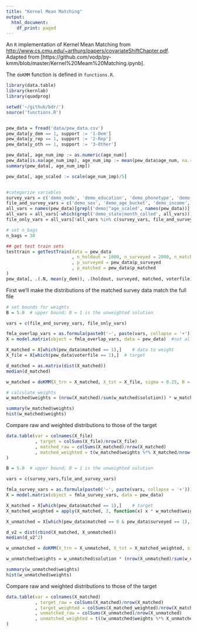 ```yaml
---
title: "Kernel Mean Matching"
output:
  html_document:
    df_print: paged
---
```


An `R` implementation of Kernel Mean Matching from [http://www.cs.cmu.edu/~arthurg/papers/covariateShiftChapter.pdf](http://www.cs.cmu.edu/~arthurg/papers/covariateShiftChapter.pdf).  Adapted from [https://github.com/vodp/py-kmm/blob/master/Kernel%20Meam%20Matching.ipynb].

The `doKMM` function is defined in `functions.R`.

```r
library(data.table)
library(kernlab)
library(quadprog)

setwd('~/github/bdr/')
source('functions.R')


pew_data = fread('data/pew_data.csv')
pew_data[y_dem == 1, support := '1-Dem']
pew_data[y_rep == 1, support := '2-Rep']
pew_data[y_oth == 1, support := '3-Other']

pew_data[, age_num_imp := as.numeric(age_num)]
pew_data[is.na(age_num_imp), age_num_imp := mean(pew_data$age_num, na.rm = T)]
summary(pew_data[, age_num_imp])

pew_data[, age_scaled := scale(age_num_imp)/5]


#categorize variables
survey_vars = c('demo_mode', 'demo_education', 'demo_phonetype', 'demo_ideology')
file_and_survey_vars = c('demo_sex', 'demo_age_bucket', 'demo_income', 'demo_region', 'demo_race', 'demo_hispanic')
all_vars = names(pew_data)[grepl('demo|^age_scaled', names(pew_data))]
all_vars = all_vars[-which(grepl('demo_state|month_called', all_vars))]
file_only_vars = all_vars[!all_vars %in% c(survey_vars, file_and_survey_vars)]

# set n_bags
n_bags = 30

## get test train sets
testtrain = getTestTrain(data = pew_data
                         , n_holdout = 1000, n_surveyed = 2000, n_matched = 1000
                         , p_surveyed = pew_data$p_surveyed
                         , p_matched = pew_data$p_matched
)
pew_data[, .(.N, mean(y_dem)), .(holdout, surveyed, matched, voterfile)]

```

First we'll make the distributions of the matched survey data match the full file
```r
# set bounds for weights
B = 5.0  # upper bound; B = 1 is the unweighted solution

vars = c(file_and_survey_vars, file_only_vars)

fmla_overlap_vars = as.formula(paste0('~', paste(vars, collapse = '+')))
X = model.matrix(object = fmla_overlap_vars, data = pew_data)  #not all levels

X_matched = X[which(pew_data$matched == 1),]    # data to weight
X_file = X[which(pew_data$voterfile == 1),]  # target

d_matched = as.matrix(dist(X_matched))
median(d_matched)

w_matched = doKMM(X_trn = X_matched, X_tst = X_file, sigma = 0.25, B = 5)  # the smaller sigma is, the more weighting that happens 

# calculate weights
w_matched$weights = (nrow(X_matched)/sum(w_matched$solution)) * w_matched$solution

summary(w_matched$weights)
hist(w_matched$weights)
```
Compare raw and weighted distributions to those of the target
```r
data.table(var = colnames(X_file)
           , target = colSums(X_file)/nrow(X_file)
           , matched_raw = colSums(X_matched)/nrow(X_matched)
           , matched_weighted = t(w_matched$weights %*% X_matched/nrow(X_matched))[,1]
)
```


```r
B = 5.0  # upper bound; B = 1 is the unweighted solution

vars = c(survey_vars,file_and_survey_vars)

fmla_survey_vars = as.formula(paste0('~', paste(vars, collapse = '+')))
X = model.matrix(object = fmla_survey_vars, data = pew_data)

X_matched = X[which(pew_data$matched == 1),]    # target
X_matched_weighted = apply(X_matched, 2, function(x) x * w_matched$weights)

X_unmatched = X[which(pew_data$matched == 0 & pew_data$surveyed == 1),]  # data to weight

d_v2 = dist(rbind(X_matched, X_unmatched))
median(d_v2^2)

w_unmatched = doKMM(X_trn = X_unmatched, X_tst = X_matched_weighted, sigma = 0.5, B = 5)

w_unmatched$weights = w_unmatched$solution * (nrow(X_unmatched)/sum(w_unmatched$solution))

summary(w_unmatched$weights)
hist(w_unmatched$weights)
```


Compare raw and weighted distributions to those of the target
```r
data.table(var = colnames(X_matched)
           , target_raw = colSums(X_matched)/nrow(X_matched)
           , target_weighted = colSums(X_matched_weighted)/nrow(X_matched_weighted)
           , unmatched_raw = colSums(X_unmatched)/nrow(X_unmatched)
           , unmatched_weighted = t((w_unmatched$weights %*% X_unmatched)/nrow(X_matched))[,1]
)
```


